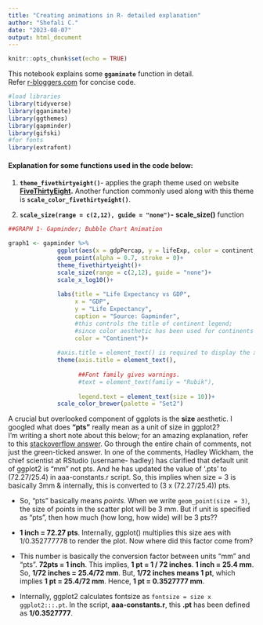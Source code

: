 ```yaml
---
title: "Creating animations in R- detailed explanation"
author: "Shefali C."
date: "2023-08-07"
output: html_document
---
```


```r
knitr::opts_chunk$set(echo = TRUE)
```

This notebook explains some **`ggaminate`** function in detail.  
Refer [r-bloggers.com](https://www.r-bloggers.com/2021/05/animated-graph-gif-with-gganimate-ggplot/) for concise code.  


```r
#load libraries
library(tidyverse)
library(gganimate)
library(ggthemes)
library(gapminder)
library(gifski)
#for fonts
library(extrafont)
```

#### Explanation for some functions used in the code below:  

1. **`theme_fivethirtyeight()`**- applies the graph theme used on website **[FiveThirtyEight](https://projects.fivethirtyeight.com/biden-approval-rating/?ex_cid=rrpromo).** Another function commonly used along with this theme is **`scale_color_fivethirtyeight()`**.  

2. **`scale_size(range = c(2,12), guide = "none")`-** **scale_size()** function





```r
##GRAPH 1- Gapminder; Bubble Chart Animation

graph1 <- gapminder %>% 
              ggplot(aes(x = gdpPercap, y = lifeExp, color = continent, size = pop))+
              geom_point(alpha = 0.7, stroke = 0)+
              theme_fivethirtyeight()+
              scale_size(range = c(2,12), guide = "none")+
              scale_x_log10()+
              
              labs(title = "Life Expectancy vs GDP",
                   x = "GDP",
                   y = "Life Expectancy",
                   caption = "Source: Gapminder",
                   #this controls the title of continent legend;
                   #since color aesthetic has been used for continents in ggplot() line
                   color = "Continent")+
              
              #axis.title = element_text() is required to display the x and y title here.
              theme(axis.title = element_text(),
                    
                    ##Font family gives warnings.
                    #text = element_text(family = "Rubik"),
                    
                    legend.text = element_text(size = 10))+
              scale_color_brewer(palette = "Set2")
```

A crucial but overlooked component of ggplots is the **size** aesthetic. I googled what does **"pts"** really mean as a unit of size in ggplot2?  
I'm writing a short note about this below; for an amazing explanation, refer to this [stackoverflow answer](https://stackoverflow.com/questions/17311917/ggplot2-the-unit-of-size). Go through the entire chain of comments, not just the green-ticked answer. In one of the comments, Hadley Wickham, the chief scientist at RStudio (username- hadley) has clarified that default unit of ggplot2 is "mm" not pts. And he has updated the value of '.pts' to (72.27/25.4) in aaa-constants.r script. So, this implies when size = 3 is basically 3mm & internally, this is converted to (3 x (72.27/25.4)) pts.

- So, "pts" basically means *points*. When we write `geom_point(size = 3)`, the size of points in the scatter plot will be 3 mm. But if unit is specified as "pts", then how much (how long, how wide) will be 3 pts??  

- **1 inch = 72.27 pts**. Internally, ggplot() multiplies this size aes with $1 / 0.352777778$ to render the plot. Now where did this factor come from?  

- This number is basically the conversion factor between units "mm" and "pts". **72pts = 1 inch**. This implies, **1 pt = 1 / 72 inches**. **1 inch = 25.4 mm**.  So, **1/72 inches = 25.4/72 mm**. But, **1/72 inches means 1 pt**, which implies **1 pt = 25.4/72 mm**. Hence, **1 pt = 0.3527777 mm**.  

- Internally, ggplot2 calculates fontsize as `fontsize = size x ggplot2:::.pt`. In the script, **aaa-constants.r**, this **.pt** has been defined as **1/0.3527777**.


